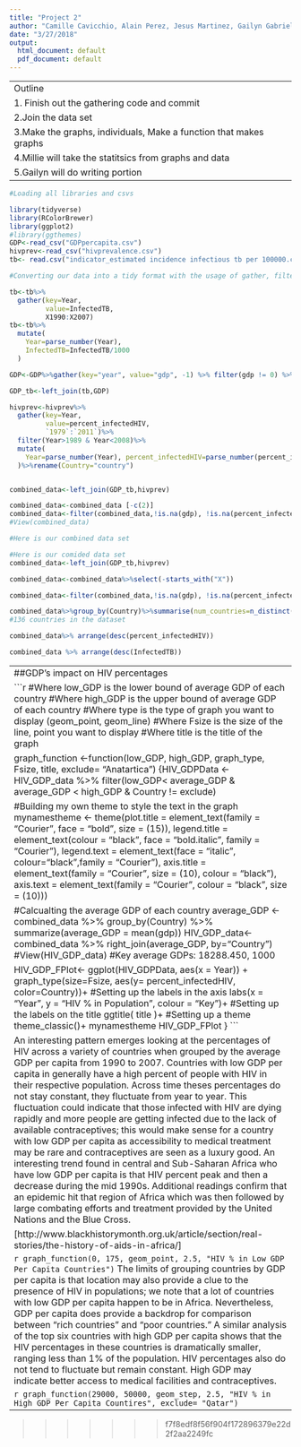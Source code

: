 ```yaml
---
title: "Project 2"
author: "Camille Cavicchio, Alain Perez, Jesus Martinez, Gailyn Gabriel"
date: "3/27/2018"
output:
  html_document: default
  pdf_document: default
---
```


------------------------------------------------------------------------
Outline
1. Finish out the gathering code and commit <tonight>
2.Join the data set <Alain will do this>
3.Make the graphs, individuals, Make a function that makes graphs
4.Millie will take the statitsics from graphs and data
5.Gailyn will do writing portion
------------------------------------------------------------------------


```r
#Loading all libraries and csvs

library(tidyverse)
library(RColorBrewer)
library(ggplot2)
#library(ggthemes)
GDP<-read_csv("GDPpercapita.csv")
hivprev<-read_csv("hivprevalence.csv")
tb<- read.csv("indicator_estimated incidence infectious tb per 100000.csv") 
```



```r
#Converting our data into a tidy format with the usage of gather, filter, mutate, parse, and left join.

tb<-tb%>%
  gather(key=Year,
         value=InfectedTB,
         X1990:X2007)
tb<-tb%>%
  mutate(
    Year=parse_number(Year),
    InfectedTB=InfectedTB/1000
  )

GDP<-GDP%>%gather(key="year", value="gdp", -1) %>% filter(gdp != 0) %>% filter(year>1989) %>% filter(year<2008)%>%group_by(Country)%>%rename(Year="year") %>%mutate(Year=parse_number(Year))

GDP_tb<-left_join(tb,GDP)

hivprev<-hivprev%>%
  gather(key=Year,
         value=percent_infectedHIV,
         `1979`:`2011`)%>%
  filter(Year>1989 & Year<2008)%>%
  mutate(
    Year=parse_number(Year), percent_infectedHIV=parse_number(percent_infectedHIV)
  )%>%rename(Country="country")


combined_data<-left_join(GDP_tb,hivprev)

combined_data<-combined_data [-c(2)]
combined_data<-filter(combined_data,!is.na(gdp), !is.na(percent_infectedHIV))
#View(combined_data)


```

```r
#Here is our combined data set

#Here is our comided data set
combined_data<-left_join(GDP_tb,hivprev)

combined_data<-combined_data%>%select(-starts_with("X"))

combined_data<-filter(combined_data,!is.na(gdp), !is.na(percent_infectedHIV))

combined_data%>%group_by(Country)%>%summarise(num_countries=n_distinct(Country))
#136 countries in the dataset

combined_data%>% arrange(desc(percent_infectedHIV))

combined_data %>% arrange(desc(InfectedTB))


```





















------------------------------------------------------------------------------------------------------------------------------------
##GDP's impact on HIV percentages

```r
#Where low_GDP is the lower bound of average GDP of each country
#Where high_GDP is the upper bound of average GDP of each country
#Where type is the type of graph you want to display (geom_point, geom_line)
#Where Fsize is the size of the line, point you want to display
#Where title is the title of the graph

graph_function <-function(low_GDP, high_GDP, graph_type, Fsize, title, exclude= "Anatartica")
{HIV_GDPData <- HIV_GDP_data %>% filter(low_GDP< average_GDP & average_GDP < high_GDP & Country != exclude)

#Building my own theme to style the text in the graph
mynamestheme <- theme(plot.title = element_text(family = "Courier", face = "bold", size = (15)), 
                 legend.title = element_text(colour = "black",  face = "bold.italic", family = "Courier"), 
                 legend.text = element_text(face = "italic", colour="black",family = "Courier"), 
                  axis.title = element_text(family = "Courier", size = (10), colour = "black"),
                  axis.text = element_text(family = "Courier", colour = "black", size = (10)))

#Calcualting the average GDP of each country
average_GDP <- combined_data %>% group_by(Country) %>% summarize(average_GDP = mean(gdp))
HIV_GDP_data<-combined_data %>% right_join(average_GDP, by="Country")
#View(HIV_GDP_data) #Key average GDPs: 18288.450, 1000


HIV_GDP_FPlot<- ggplot(HIV_GDPData, aes(x = Year)) +
                graph_type(size=Fsize, aes(y= percent_infectedHIV, color=Country))+
                #Setting up the labels in the axis
                labs(x = "Year", y = "HIV % in Population", colour = "Key")+    
                #Setting up the labels on the title
                ggtitle( title )+
                #Setting up a theme
                theme_classic()+
                mynamestheme
HIV_GDP_FPlot
}
```

An interesting pattern emerges looking at the percentages of HIV across a variety of countries when grouped by the average GDP per capita from 1990 to 2007. Countries with low GDP per capita in generally have a high percent of people with HIV in their respective population. Across time theses percentages do not stay constant, they fluctuate from year to year. This fluctuation could indicate that those infected with HIV are dying rapidly and more people are getting infected due to the lack of available contraceptives; this would make sense for a country with low GDP per capita as accessibility to medical treatment may be rare and contraceptives are seen as a luxury good. An interesting trend found in central and Sub-Saharan Africa who have low GDP per capita is that HIV percent peak and then a decrease during the mid 1990s. Additional readings confirm that an epidemic hit that region of Africa which was then followed by large combating efforts and treatment provided by the United Nations and the Blue Cross. 

 [http://www.blackhistorymonth.org.uk/article/section/real-stories/the-history-of-aids-in-africa/]


```r
graph_function(0, 175, geom_point, 2.5, "HIV % in Low GDP Per Capita Countries")
```
The limits of grouping countries by GDP per capita is that location may also provide a clue to the presence of HIV in populations; we note that a lot of countries with low GDP per capita happen to be in Africa. Nevertheless, GDP per capita does provide a backdrop for comparison between "rich countries" and "poor countries." A similar analysis of the top six countries with high GDP per capita shows that the HIV percentages in these countries is dramatically smaller, ranging less than 1% of the population. HIV percentages also do not tend to fluctuate but remain constant. High GDP may indicate better access to medical facilities and contraceptives. 


```r
graph_function(29000, 50000, geom_step, 2.5, "HIV % in High GDP Per Capita Countires", exclude= "Qatar")
```

----------------------------------------------------------------------------------------------------------------------------------
>>>>>>> f7f8edf8f56f904f172896379e22d2f2aa2249fc
